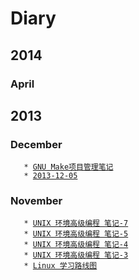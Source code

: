 = Diary =

== 2014 ==

=== April ===

== 2013 ==

=== December ===
    * [[2013-12-09|GNU Make项目管理笔记]]
    * [[2013-12-05]]

=== November ===
    * [[2014-04-17|UNIX 环境高级编程 笔记-7]]
    * [[2013-11-13|UNIX 环境高级编程 笔记-5]]
    * [[2013-11-12|UNIX 环境高级编程 笔记-4]]
    * [[2013-11-07|UNIX 环境高级编程 笔记-3]]
    * [[2013-11-01|Linux 学习路线图]]

